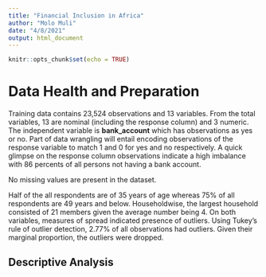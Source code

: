 ```yaml
---
title: "Financial Inclusion in Africa"
author: "Molo Muli"
date: "4/8/2021"
output: html_document
---
```


```r
knitr::opts_chunk$set(echo = TRUE)
```
# Data Health and Preparation

Training data contains 23,524 observations and 13 variables. From the total variables, 13 are nominal (including the response column) and 3 numeric. The independent variable is **bank_account** which has observations as yes or no. Part of data wrangling will entail encoding observations of the response variable to match 1 and 0 for yes and no respectively. A quick glimpse on the response column observations indicate a high imbalance with 86 percents of all persons not having a bank account.

No missing values are present in the dataset.

Half of the all respondents are of 35 years of age whereas 75% of all respondents are 49 years and below. Householdwise, the largest household consisted of 21 members given the average number being 4. On both variables, measures of spread indicated presence of outliers. Using Tukey's rule of outlier detection, 2.77% of all observations had outliers. Given their marginal proportion, the outliers were dropped.

## Descriptive Analysis

